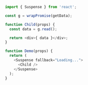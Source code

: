 ```javascript
import { Suspense } from 'react';

const g = wrapPromise(getData);

function Child(props) {
  const data = g.read();

  return <div>{ data }</div>;
}

function Demo(props) {
  return (
    <Suspense fallback="Loading...">
      <Child />
    </Suspense>
  );
}
```